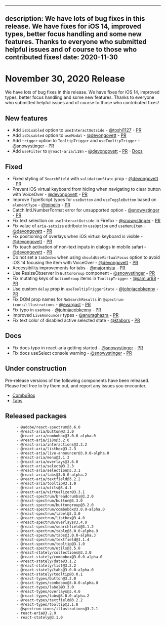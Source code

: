 <!-- Copyright 2020 Adobe. All rights reserved.
This file is licensed to you under the Apache License, Version 2.0 (the "License");
you may not use this file except in compliance with the License. You may obtain a copy
of the License at http://www.apache.org/licenses/LICENSE-2.0
Unless required by applicable law or agreed to in writing, software distributed under
the License is distributed on an "AS IS" BASIS, WITHOUT WARRANTIES OR REPRESENTATIONS
OF ANY KIND, either express or implied. See the License for the specific language
governing permissions and limitations under the License. -->


---
description: We have lots of bug fixes in this release. We have fixes for iOS 14, improved types, better focus handling and some new features. Thanks to everyone who submitted helpful issues and of course to those who contributed fixes!
date: 2020-11-30
---

# November 30, 2020 Release
We have lots of bug fixes in this release. We have fixes for iOS 14, improved types, better focus handling and some new features. Thanks to everyone who submitted helpful issues and of course to those who contributed fixes!

## New features
- Add `isDisabled` option to `useInteractOutside` - [@](https://github.com/toshi1127)[toshi1127](https://github.com/toshi1127) - [PR](https://github.com/adobe/react-spectrum/pull/1273)
- Add `isDisabled` option to `useModal` - [@devongovett](https://github.com/devongovett) - [PR](https://github.com/adobe/react-spectrum/pull/1176)
- Add `trigger` option to `TooltipTrigger` and `useTooltipTrigger` - [@snowystinger](https://github.com/snowystinger) - [PR](https://github.com/adobe/react-spectrum/pull/1226)
- Add `useFilter` to `@react-aria/i18n` - [@devongovett](https://github.com/devongovett) - [PR](https://github.com/adobe/react-spectrum/pull/1307) - [Docs](https://react-spectrum.adobe.com/react-aria/useFilter.html)
## Fixed
- Fixed styling of `SearchField` with `validationState` prop - [@devongovett](https://github.com/devongovett) - [PR](https://github.com/adobe/react-spectrum/pull/1176)
- Prevent iOS virtual keyboard from hiding when navigating to clear button with VoiceOver - [@devongovett](https://github.com/devongovett) - [PR](https://github.com/adobe/react-spectrum/pull/1176)
- Improve TypeScript types for `useButton` and `useToggleButton` based on `elementType` - [@toinelin](https://github.com/toinelin) - [PR](https://github.com/adobe/react-spectrum/pull/1191)
- Catch Intl.NumberFormat error for unsupported option - [@snowystinger](https://github.com/snowystinger) - [PR](https://github.com/adobe/react-spectrum/pull/1249)
- Fix text selection on `useInteractOutside` in Firefox - [@snowystinger](https://github.com/snowystinger) - [PR](https://github.com/adobe/react-spectrum/pull/1240)
- Fix value of `aria-setsize` attribute in `useOption` and `useMenuItem` - [@devongovett](https://github.com/devongovett) - [PR](https://github.com/adobe/react-spectrum/pull/1176)
- Fix positioning of overlays when iOS virtual keyboard is visible - [@devongovett](https://github.com/devongovett) - [PR](https://github.com/adobe/react-spectrum/pull/1176)
- Fix touch activation of non-text inputs in dialogs in mobile safari - [@devongovett](https://github.com/devongovett) - [PR](https://github.com/adobe/react-spectrum/pull/1290')
- Do not set a `tabIndex` when using `shouldUseVirtualFocus` option to avoid iOS 14 focusing the item with VoiceOver - [@devongovett](https://github.com/devongovett) - [PR](https://github.com/adobe/react-spectrum/pull/1176)
- Accessibility improvements for tabs - [@majornista](https://github.com/majornista) - [PR](https://github.com/adobe/react-spectrum/pull/1237)
- Use ResizeObserver in `ButtonGroup` component - [@snowystinger](https://github.com/snowystinger) - [PR](https://github.com/adobe/react-spectrum/pull/1225)
- Fix mutating keys of `ActionGroup` items in `TooltipTrigger` - [@samiur98](https://github.com/samiur98) - [PR](https://github.com/adobe/react-spectrum/pull/1242)
- Use custom `delay` prop in `useTooltipTriggerState` - [@johnjacobkenny](https://github.com/johnjacobkenny) - [PR](https://github.com/adobe/react-spectrum/pull/1201)
- Fix DOM prop names for `NoSearchResults` in `@spectrum-icons/illustrations`  - [@evargast](https://github.com/evargast) - [PR](https://github.com/adobe/react-spectrum/pull/1255)
- Fix typo in `useMove` - [@johnjacobkenny](https://github.com/johnjacobkenny) - [PR](https://github.com/adobe/react-spectrum/pull/1218)
- Improved `LiveAnnouncer` types - [@anuraghazra](https://github.com/anuraghazra) - [PR](https://github.com/adobe/react-spectrum/pull/1210)
- Fix text color of disabled active selected state  - [@ktabors](https://github.com/ktabors) - [PR](https://github.com/adobe/react-spectrum/pull/1232)
## Docs
- Fix docs typo in react-aria getting started - [@snowystinger](https://github.com/snowystinger) - [PR](https://github.com/adobe/react-spectrum/pull/1254)
- Fix docs useSelect console warning - [@snowystinger](https://github.com/snowystinger) - [PR](https://github.com/adobe/react-spectrum/pull/1222)


## Under construction

Pre-release versions of the following components have been released. Please feel free to try them out, and report any issues you encounter.


- [ComboBox](http://react-spectrum.adobe.com/react-spectrum/ComboBox.html)
- [Tabs](http://react-spectrum.adobe.com/react-spectrum/Tabs.html)


## Released packages
```
     - @adobe/react-spectrum@3.6.0
     - @react-aria/button@3.3.0
     - @react-aria/combobox@3.0.0-alpha.0
     - @react-aria/i18n@3.2.0
     - @react-aria/interactions@3.3.2
     - @react-aria/listbox@3.2.3
     - @react-aria/live-announcer@3.0.0-alpha.0
     - @react-aria/menu@3.1.3
     - @react-aria/overlays@3.6.0
     - @react-aria/select@3.2.3
     - @react-aria/selection@3.3.1
     - @react-aria/tabs@3.0.0-alpha.2
     - @react-aria/textfield@3.2.2
     - @react-aria/tooltip@3.1.0
     - @react-aria/utils@3.4.1
     - @react-aria/virtualizer@3.3.1
     - @react-spectrum/breadcrumbs@3.2.0
     - @react-spectrum/button@3.3.0
     - @react-spectrum/buttongroup@3.2.0
     - @react-spectrum/combobox@3.0.0-alpha.0
     - @react-spectrum/label@3.3.0
     - @react-spectrum/listbox@3.4.0
     - @react-spectrum/overlays@3.4.0
     - @react-spectrum/searchfield@3.1.2
     - @react-spectrum/table@3.0.0-alpha.9
     - @react-spectrum/tabs@3.0.0-alpha.3
     - @react-spectrum/textfield@3.1.4
     - @react-spectrum/tooltip@3.1.0
     - @react-spectrum/utils@3.5.0
     - @react-stately/collections@3.3.0
     - @react-stately/combobox@3.0.0-alpha.0
     - @react-stately/data@3.1.2
     - @react-stately/list@3.2.2
     - @react-stately/tabs@3.0.0-alpha.0
     - @react-stately/tooltip@3.0.1
     - @react-types/button@3.3.0
     - @react-types/combobox@3.0.0-alpha.0
     - @react-types/label@3.3.0
     - @react-types/overlays@3.4.0
     - @react-types/tabs@3.0.0-alpha.2
     - @react-types/textfield@3.2.2
     - @react-types/tooltip@3.1.0
     - @spectrum-icons/illustrations@3.2.1
     - react-aria@3.2.0
     - react-stately@3.1.0
```
